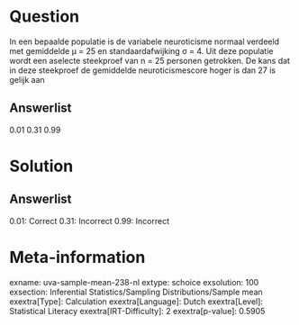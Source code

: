 Question
========

In een bepaalde populatie is de variabele neuroticisme normaal verdeeld
met gemiddelde μ = 25 en standaardafwijking σ = 4. Uit deze populatie
wordt een aselecte steekproef van n = 25 personen getrokken. De kans dat
in deze steekproef de gemiddelde neuroticismescore hoger is dan 27 is
gelijk aan

Answerlist
----------

0.01
0.31
0.99

Solution
========

Answerlist
----------

0.01: Correct
0.31: Incorrect
0.99: Incorrect

Meta-information
================
exname: uva-sample-mean-238-nl
extype: schoice
exsolution: 100
exsection: Inferential Statistics/Sampling Distributions/Sample mean
exextra[Type]: Calculation
exextra[Language]: Dutch
exextra[Level]: Statistical Literacy
exextra[IRT-Difficulty]: 2
exextra[p-value]: 0.5905

